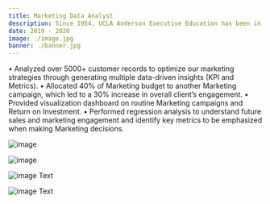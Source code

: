 ```yaml
---
title: Marketing Data Analyst
description: Since 1954, UCLA Anderson Executive Education has been in the business of helping organizations and individuals work smarter. We drive new knowledge off of the white board and into the workplace, where it counts. We’re not just on campus. We meet today’s leaders wherever they are in the world: on the go, in the cloud and online.
date: 2019 - 2020
image: ./image.jpg
banner: ./banner.jpg
---
```

•	Analyzed over 5000+ customer records to optimize our marketing strategies through generating multiple data-driven insights (KPI and Metrics). 
•	Allocated 40% of Marketing budget to another Marketing campaign, which led to a 30% increase in overall client’s engagement.
•	Provided visualization dashboard on routine Marketing campaigns and Return on Investment.
•	Performed regression analysis to understand future sales and marketing engagement and identify key metrics to be emphasized when making Marketing decisions.

<Row>
<Col>

![image](./b1.jpg)

</Col>
<Col>

![image](./b2.jpg)

</Col>
</Row>


<Row>
<Col>

![image](./l2.jpg)
Text

</Col>
<Col>

![image](./l1.jpg)
Text

</Col>
</Row>